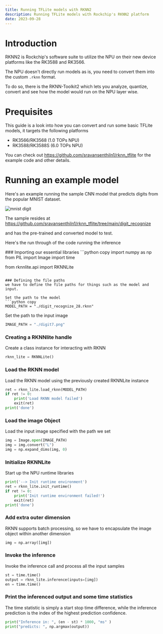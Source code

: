 ```yaml
---
title: Running TFLite models with RKNN2
description: Running TFLite models with Rockchip's RKNN2 platform
date: 2023-09-28
---
```



# Introduction
RKNN2 is Rockchip's software suite to utilize the NPU on their new device platforms like the RK3588 and RK3566.

The NPU doesn't directly run models as is, you need to convert them into the custom `.rknn` format.

To do so, there is the RKNN-Toolkit2 which lets you analyze, quantize, convert and see how the model would run on the NPU layer wise.

# Prequisites

This guide is a look into how you can convert and run some basic TFLite models, it targets the following platforms
* RK3566/RK3568 (1.0 TOPs NPU)
* RK3588/RK3588S (6.0 TOPs NPU)

You can check out https://github.com/sravansenthiln1/rknn_tflite for the example code and other details.

# Running an example model
Here's an example running the sample CNN model that predicts digits from the popular MNIST dataset.

![mnist digit](/guides/armnn/mnist.png)

The sample resides at https://github.com/sravansenthiln1/rknn_tflite/tree/main/digit_recognize

and has the pre-trained and converted model to test.

Here's the run through of the code running the inference

<Steps>
### Importing our essential libraries
```python copy
import numpy as np
from PIL import Image
import time

from rknnlite.api import RKNNLite
```

### Defining the file paths
we have to define the file paths for things such as the model and input.

Set the path to the model
```python copy
MODEL_PATH = "./digit_recognize_28.rknn"
```

Set the path to the input image
```python copy
IMAGE_PATH = "./digit7.png"
```

### Creating a RKNNlite handle
Create a class instance for interacting with RKNN
```python copy
rknn_lite = RKNNLite()
```

### Load the RKNN model
Load the RKNN model using the previously created RKNNLite instance
```python copy
ret = rknn_lite.load_rknn(MODEL_PATH)
if ret != 0:
    print('Load RKNN model failed')
    exit(ret)
print('done')
```
### Load the image Object
Load the input image specified with the path we set
```python copy
img = Image.open(IMAGE_PATH)
img = img.convert("L")
img = np.expand_dims(img, 0)
```

### Initialize RKNNLite
Start up the NPU runtime libraries
```python copy
print('--> Init runtime environment')
ret = rknn_lite.init_runtime()
if ret != 0:
    print('Init runtime environment failed!')
    exit(ret)
print('done')
```

### Add extra outer dimension
RKNN supports batch processing, so we have to encapsulate the image object within another dimension
```python copy
img = np.array([img])
```

### Invoke the inference
Invoke the inference call and process all the input samples
```python copy
st = time.time()
output = rknn_lite.inference(inputs=[img])
en = time.time()
```

### Print the inferenced output and some time statistics
The time statistic is simply a start stop time difference, while the inference prediction 
is the index of the highest prediction confidence.
```python copy
print("Inference in: ", (en - st) * 1000, "ms" )
print("predicts: ", np.argmax(output))
```
</Steps>